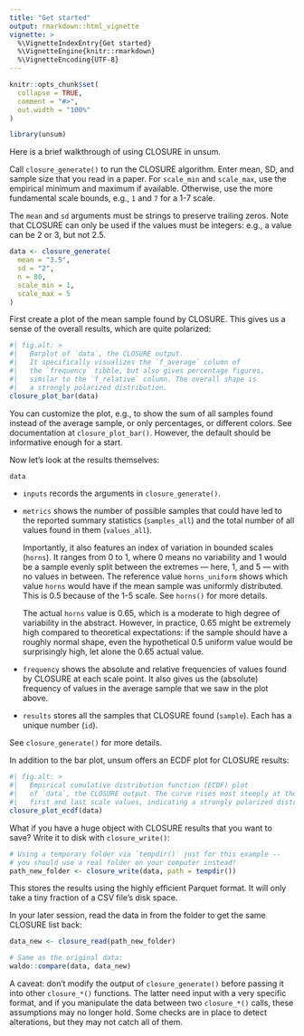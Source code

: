 ```yaml
---
title: "Get started"
output: rmarkdown::html_vignette
vignette: >
  %\VignetteIndexEntry{Get started}
  %\VignetteEngine{knitr::rmarkdown}
  %\VignetteEncoding{UTF-8}
---
```


```r
knitr::opts_chunk$set(
  collapse = TRUE,
  comment = "#>",
  out.width = "100%"
)
```

```r
library(unsum)
```

Here is a brief walkthrough of using CLOSURE in unsum.

Call `closure_generate()` to run the CLOSURE algorithm. Enter mean, SD, and sample size that you read in a paper. For `scale_min` and `scale_max`, use the empirical minimum and maximum if available. Otherwise, use the more fundamental scale bounds, e.g., `1` and `7` for a 1-7 scale.

The `mean` and `sd` arguments must be strings to preserve trailing zeros. Note that CLOSURE can only be used if the values must be integers: e.g., a value can be 2 or 3, but not 2.5.

```r
data <- closure_generate(
  mean = "3.5",
  sd = "2",
  n = 80,
  scale_min = 1,
  scale_max = 5
)
```

First create a plot of the mean sample found by CLOSURE. This gives us a sense of the overall results, which are quite polarized:

```r
#| fig.alt: >
#|   Barplot of `data`, the CLOSURE output.
#|   It specifically visualizes the `f_average` column of
#|   the `frequency` tibble, but also gives percentage figures,
#|   similar to the `f_relative` column. The overall shape is
#|   a strongly polarized distribution.
closure_plot_bar(data)
```

You can customize the plot, e.g., to show the sum of all samples found instead of the average sample, or only percentages, or different colors. See documentation at `closure_plot_bar()`. However, the default should be informative enough for a start.

Now let's look at the results themselves:

```r
data
```

-   `inputs` records the arguments in `closure_generate()`.

-   `metrics` shows the number of possible samples that could have led to the reported summary statistics (`samples_all`) and the total number of all values found in them (`values_all`).

    Importantly, it also features an index of variation in bounded scales (`horns`). It ranges from 0 to 1, where 0 means no variability and 1 would be a sample evenly split between the extremes — here, 1, and 5 — with no values in between. The reference value `horns_uniform` shows which value `horns` would have if the mean sample was uniformly distributed. This is 0.5 because of the 1-5 scale. See `horns()` for more details.

    The actual `horns` value is 0.65, which is a moderate to high degree of variability in the abstract. However, in practice, 0.65 might be extremely high compared to theoretical expectations: if the sample should have a roughly normal shape, even the hypothetical 0.5 uniform value would be surprisingly high, let alone the 0.65 actual value.

-   `frequency` shows the absolute and relative frequencies of values found by CLOSURE at each scale point. It also gives us the (absolute) frequency of values in the average sample that we saw in the plot above.

-   `results` stores all the samples that CLOSURE found (`sample`). Each has a unique number (`id`).

See `closure_generate()` for more details.

In addition to the bar plot, unsum offers an ECDF plot for CLOSURE results:

```r
#| fig.alt: >
#|   Empirical cumulative distribution function (ECDF) plot
#|   of `data`, the CLOSURE output. The curve rises most steeply at the
#|   first and last scale values, indicating a strongly polarized distribution.
closure_plot_ecdf(data)
```

What if you have a huge object with CLOSURE results that you want to save? Write it to disk with `closure_write()`:

```r
# Using a temporary folder via `tempdir()` just for this example --
# you should use a real folder on your computer instead!
path_new_folder <- closure_write(data, path = tempdir())
```

This stores the results using the highly efficient Parquet format. It will only take a tiny fraction of a CSV file's disk space.

In your later session, read the data in from the folder to get the same CLOSURE list back:

```r
data_new <- closure_read(path_new_folder)

# Same as the original data:
waldo::compare(data, data_new)
```

A caveat: don't modify the output of `closure_generate()` before passing it into other `closure_*()` functions. The latter need input with a very specific format, and if you manipulate the data between two `closure_*()` calls, these assumptions may no longer hold. Some checks are in place to detect alterations, but they may not catch all of them.

